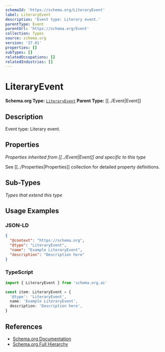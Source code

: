 ```yaml
---
schemaId: 'https://schema.org/LiteraryEvent'
label: LiteraryEvent
description: 'Event type: Literary event.'
parentType: Event
parentUrl: 'https://schema.org/Event'
collection: Types
source: schema.org
version: '27.01'
properties: []
subTypes: []
relatedOccupations: []
relatedIndustries: []
---
```

# LiteraryEvent

**Schema.org Type:** [`LiteraryEvent`](https://schema.org/LiteraryEvent)
**Parent Type:** [[../Event|Event]]

## Description

Event type: Literary event.

## Properties

*Properties inherited from [[../Event|Event]] and specific to this type*

See [[../Properties|Properties]] collection for detailed property definitions.

## Sub-Types

*Types that extend this type*

## Usage Examples

### JSON-LD

```json
{
  "@context": "https://schema.org",
  "@type": "LiteraryEvent",
  "name": "Example LiteraryEvent",
  "description": "Description here"
}
```

### TypeScript

```typescript
import { LiteraryEvent } from 'schema.org.ai'

const item: LiteraryEvent = {
  '@type': 'LiteraryEvent',
  name: 'Example LiteraryEvent',
  description: 'Description here',
}
```

## References

- [Schema.org Documentation](https://schema.org/LiteraryEvent)
- [Schema.org Full Hierarchy](https://schema.org/docs/full.html)
